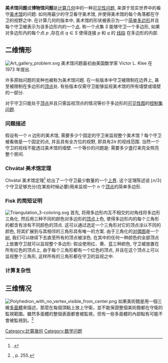 '''美术馆问题'''或'''博物馆问题'''是[[计算几何|计算几何]]中的一种[[可见性问题|可见性问题]], 来源于现实世界中的看守[[美术馆|美术馆]]的问题: 如何用最少的守卫看守美术馆, 并使得美术馆的每个角落都在守卫的视野之中. 在计算几何的版本中, 美术馆的形状被表示为一个[[简单多边形|简单多边形]]并且每个守卫被表示为该多边形内的一个[[点|点]]. 称一个点集 <math>S</math> 能够守卫一个多边形, 如果对多边形内的每个点 <math>p</math> ,存在点 <math>q\in S</math> 使得连接 <math>p</math> 和 <math>q</math> 的 [[线段|线段]] 在多边形的内部.

== 二维情形 ==
[[Image:Art_gallery_problem.svg|thumb]]
美术馆问题最初由美国数学家 Victor L. Klee 在 1973 年提出.  

许多原始问题的变种也被称为美术馆问题. 在一些版本中守卫被限制在边界上, 甚至被限制在多边形的[[頂點_(幾何)|顶点]]处. 有些版本仅需守卫能够监视美术馆的所有墙壁或墙壁的一部分.

对于守卫只能处于[[頂點_(幾何)|顶点]]并且只需监视顶点的情况等价于多边形的[[可见性图|可见性图]]的[[控制集问题|控制集问题]].

=== 问题描述 ===
假设有一个 <math>n</math> 边形的美术馆, 需要多少个固定的守卫来监视整个美术馆？每个守卫被看做是一个固定的点, 并且具有全方位的视野, 即具有<math>2\pi</math> 的视线范围. 当然一个守卫的视线不能透过美术馆的墙壁. 一个等价的问题是: 需要多少盏灯来完全照亮整个房间.

=== Chvátal 美术馆定理 ===
Chvátal 美术馆定理<ref name=Chvatal>{{citation|first=V.|last=Chvátal|authorlink=Václav Chvátal|title=A combinatorial theorem in plane geometry|journal=Journal of Combinatorial Theory, Series B|volume=18|pages=39–41|year=1975|doi=10.1016/0095-8956(75)90061-1}}.</ref> 给出了一个守卫最少数量的一个[[上界|上界]]. 这个定理陈述说 <math>\left\lfloor n/3 \right\rfloor</math> 个守卫足够充分(在某些时候必要)用来监视一个 <math>n</math> 个[[頂點_(幾何)|顶点]]的简单多边形.

=== Fisk 的简短证明 ===
[[File:Triangulation_3-coloring.svg|thumb]]
首先, 将用多边形内互不相交的对角线将多边形三角化. 然后用三种不同的颜色对多边形的[[頂點_(幾何)|顶点]]上色, 使得多边形内的每个三角形的都含有涂有不同颜色的顶点. 这可以通过选定一个三角形对它的顶点涂以不同的颜色, 将其扩展到与其相邻的三角形具有唯一的方案. 由于三角化的[[对偶图|对偶图]]是一个[[树|树]], 我们可以继续下去直至所有的顶点被涂色. 在其中的任何一种颜色的全部顶点上放置守卫就可以监视整个多边形: 假设使用红、黄、蓝三种颜色, 守卫被放置在所有红色的顶点上, 由于每个三角形都有一个红色的顶点, 并且在这个顶点上可以监视整个三角形, 这样所有的三角形都在守卫的监视之中.

===计算复杂性===

== 三维情况 ==
[[Image:Polyhedron_with_no_vertex_visible_from_center.png|thumb]]
如果美術館是用一個三維[[多面體|多面體]]來描述，那麼在每個頂點上放上守衛，並不能保證整個美術館都在守衛的監視範圍。雖然多面體的整個表面都會被監視，但有一些多面體的內部點有可能不會被監視到。<ref>{{harvtxt|O'Rourke|1987}}, p. 255.</ref>

<references/>
[[Category:計算幾何|Category:計算幾何]]
[[Category:数学问题|Category:数学问题]]